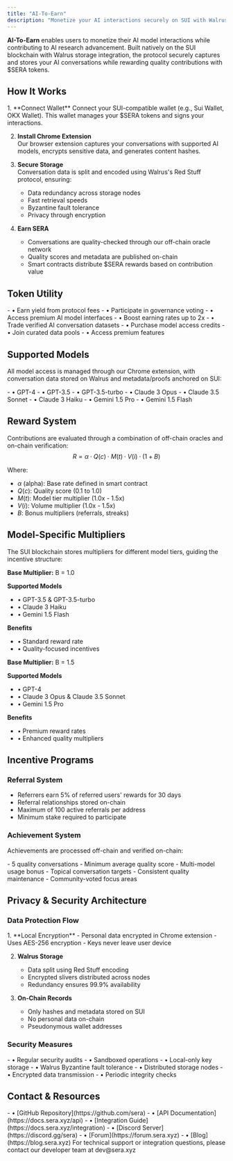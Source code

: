 ```yaml
---
title: "AI-To-Earn"
description: "Monetize your AI interactions securely on SUI with Walrus storage"
---
```


**AI-To-Earn** enables users to monetize their AI model interactions while contributing to AI research advancement. Built natively on the SUI blockchain with Walrus storage integration, the protocol securely captures and stores your AI conversations while rewarding quality contributions with $SERA tokens.


## How It Works

<Steps>
  1. **Connect Wallet**  
     Connect your SUI-compatible wallet (e.g., Sui Wallet, OKX Wallet). This wallet manages your $SERA tokens and signs your interactions.

  2. **Install Chrome Extension**  
     Our browser extension captures your conversations with supported AI models, encrypts sensitive data, and generates content hashes.

  3. **Secure Storage**  
     Conversation data is split and encoded using Walrus's Red Stuff protocol, ensuring:
     - Data redundancy across storage nodes
     - Fast retrieval speeds
     - Byzantine fault tolerance
     - Privacy through encryption

  4. **Earn SERA**  
     - Conversations are quality-checked through our off-chain oracle network
     - Quality scores and metadata are published on-chain
     - Smart contracts distribute $SERA rewards based on contribution value
</Steps>

## Token Utility
<CardGroup cols={2}>
  <Card title="Staking Benefits" icon="coins">
    - • Earn yield from protocol fees
    - • Participate in governance voting
    - • Access premium AI model interfaces
    - • Boost earning rates up to 2x
  </Card>
  <Card title="Marketplace Access" icon="store">
    - • Trade verified AI conversation datasets
    - • Purchase model access credits
    - • Join curated data pools
    - • Access premium features
  </Card>
</CardGroup>

## Supported Models

All model access is managed through our Chrome extension, with conversation data stored on Walrus and metadata/proofs anchored on SUI:

<CardGroup cols={3}>
  <Card title="ChatGPT" icon="message-bot">
    - • GPT-4
    - • GPT-3.5
    - • GPT-3.5-turbo
  </Card>
  <Card title="Claude" icon="robot">
    - • Claude 3 Opus
    - • Claude 3.5 Sonnet
    - • Claude 3 Haiku
  </Card>
  <Card title="Gemini" icon="sparkles">
    - • Gemini 1.5 Pro
    - • Gemini 1.5 Flash
  </Card>
</CardGroup>


## Reward System

Contributions are evaluated through a combination of off-chain oracles and on-chain verification:
  $$
R = α · Q(c) · M(t) · V(i) · (1 + B)
$$

Where:
- $α$ (alpha): Base rate defined in smart contract
- $Q(c)$: Quality score (0.1 to 1.0)
- $M(t)$: Model tier multiplier (1.0x - 1.5x)
- $V(i)$: Volume multiplier (1.0x - 1.5x)
- $B$: Bonus multipliers (referrals, streaks)

## Model-Specific Multipliers

The SUI blockchain stores multipliers for different model tiers, guiding the incentive structure:

<CardGroup cols={2}>
  <Card title="Standard Models" icon="chart-simple">
    <p><strong>Base Multiplier:</strong> B = 1.0</p>
    <div>
      <p><strong>Supported Models</strong></p>
      <ul>
        <li>• GPT-3.5 & GPT-3.5-turbo</li>
        <li>• Claude 3 Haiku</li>
        <li>• Gemini 1.5 Flash</li>
      </ul>
    </div>
    <div>
      <p><strong>Benefits</strong></p>
      <ul>
        <li>• Standard reward rate</li>
        <li>• Quality-focused incentives</li>
      </ul>
    </div>
  </Card>

  <Card title="Premium Models" icon="chart-line">
    <p><strong>Base Multiplier:</strong> B = 1.5</p>
    <div>
      <p><strong>Supported Models</strong></p>
      <ul>
        <li>• GPT-4</li>
        <li>• Claude 3 Opus & Claude 3.5 Sonnet</li>
        <li>• Gemini 1.5 Pro</li>
      </ul>
    </div>
    <div>
      <p><strong>Benefits</strong></p>
      <ul>
        <li>• Premium reward rates</li>
        <li>• Enhanced quality multipliers</li>
      </ul>
    </div>
  </Card>
</CardGroup>

## Incentive Programs

### Referral System
- Referrers earn 5% of referred users' rewards for 30 days
- Referral relationships stored on-chain
- Maximum of 100 active referrals per address
- Minimum stake required to participate

### Achievement System
Achievements are processed off-chain and verified on-chain:

<AccordionGroup>
  <Accordion title="Daily Goals">
    - 5 quality conversations
    - Minimum average quality score
    - Multi-model usage bonus
  </Accordion>
  
  <Accordion title="Weekly Challenges">
    - Topical conversation targets
    - Consistent quality maintenance
    - Community-voted focus areas
  </Accordion>
</AccordionGroup>

## Privacy & Security Architecture

### Data Protection Flow

<Steps>
  1. **Local Encryption**
     - Personal data encrypted in Chrome extension
     - Uses AES-256 encryption
     - Keys never leave user device

  2. **Walrus Storage**
     - Data split using Red Stuff encoding
     - Encrypted slivers distributed across nodes
     - Redundancy ensures 99.9% availability

  3. **On-Chain Records**
     - Only hashes and metadata stored on SUI
     - No personal data on-chain
     - Pseudonymous wallet addresses
</Steps>

### Security Measures

<CardGroup cols={2}>
  <Card title="Extension Security" icon="shield">
    - • Regular security audits
    - • Sandboxed operations
    - • Local-only key storage
  </Card>
  
  <Card title="Storage Security" icon="database">
    - • Walrus Byzantine fault tolerance
    - • Distributed storage nodes
    - • Encrypted data transmission
    - • Periodic integrity checks
  </Card>
</CardGroup>

## Contact & Resources

<CardGroup cols={2}>
  <Card title="Developer Resources" icon="code">
    - • [GitHub Repository](https://github.com/sera)
    - • [API Documentation](https://docs.sera.xyz/api)
    - • [Integration Guide](https://docs.sera.xyz/integration)
  </Card>

  <Card title="Community" icon="users">
    - • [Discord Server](https://discord.gg/sera)
    - • [Forum](https://forum.sera.xyz)
    - • [Blog](https://blog.sera.xyz)
  </Card>
</CardGroup>

<Note>
For technical support or integration questions, please contact our developer team at dev@sera.xyz
</Note>